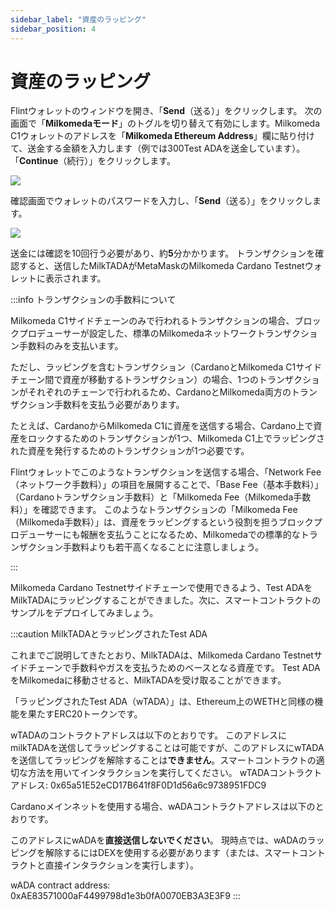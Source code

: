 ```yaml
---
sidebar_label: "資産のラッピング"
sidebar_position: 4
---
```


# 資産のラッピング

Flintウォレットのウィンドウを開き、「**Send**（送る）」をクリックします。 次の画面で「**Milkomedaモード**」のトグルを切り替えて有効にします。Milkomeda C1ウォレットのアドレスを「**Milkomeda Ethereum Address**」欄に貼り付けて、送金する金額を入力します（例では300Test ADAを送金しています）。 「**Continue**（続行）」をクリックします。

![](/img/flint-wrap-tada.png)

確認画面でウォレットのパスワードを入力し、「**Send**（送る）」をクリックします。

![](/img/flint-wrap-tada-confirm.png)

送金には確認を10回行う必要があり、約**5**分かかります。 トランザクションを確認すると、送信したMilkTADAがMetaMaskのMilkomeda Cardano Testnetウォレットに表示されます。

:::info トランザクションの手数料について

Milkomeda C1サイドチェーンのみで行われるトランザクションの場合、ブロックプロデューサーが設定した、標準のMilkomedaネットワークトランザクション手数料のみを支払います。

ただし、ラッピングを含むトランザクション（CardanoとMilkomeda C1サイドチェーン間で資産が移動するトランザクション）の場合、1つのトランザクションがそれぞれのチェーンで行われるため、CardanoとMilkomeda両方のトランザクション手数料を支払う必要があります。

たとえば、CardanoからMilkomeda C1に資産を送信する場合、Cardano上で資産をロックするためのトランザクションが1つ、Milkomeda C1上でラッピングされた資産を発行するためのトランザクションが1つ必要です。

Flintウォレットでこのようなトランザクションを送信する場合、「Network Fee（ネットワーク手数料）」の項目を展開することで、「Base Fee（基本手数料）」（Cardanoトランザクション手数料）と「Milkomeda Fee（Milkomeda手数料）」を確認できます。 このようなトランザクションの「Milkomeda Fee（Milkomeda手数料）」は、資産をラッピングするという役割を担うブロックプロデューサーにも報酬を支払うことになるため、Milkomedaでの標準的なトランザクション手数料よりも若干高くなることに注意しましょう。

:::

Milkomeda Cardano Testnetサイドチェーンで使用できるよう、Test ADAをMilkTADAにラッピングすることができました。次に、スマートコントラクトのサンプルをデプロイしてみましょう。

:::caution MilkTADAとラッピングされたTest ADA

これまでご説明してきたとおり、MilkTADAは、Milkomeda Cardano Testnetサイドチェーンで手数料やガスを支払うためのベースとなる資産です。 Test ADAをMilkomedaに移動させると、MilkTADAを受け取ることができます。

「ラッピングされたTest ADA（wTADA）」は、Ethereum上のWETHと同様の機能を果たすERC20トークンです。

wTADAのコントラクトアドレスは以下のとおりです。 このアドレスにmilkTADAを送信してラッピングすることは可能ですが、このアドレスにwTADAを送信してラッピングを解除することは**できません**。スマートコントラクトの適切な方法を用いてインタラクションを実行してください。 wTADAコントラクトアドレス: 0x65a51E52eCD17B641f8F0D1d56a6c9738951FDC9

Cardanoメインネットを使用する場合、wADAコントラクトアドレスは以下のとおりです。

このアドレスにwADAを**直接送信しないでください**。 現時点では、wADAのラッピングを解除するにはDEXを使用する必要があります（または、スマートコントラクトと直接インタラクションを実行します）。

wADA contract address: 0xAE83571000aF4499798d1e3b0fA0070EB3A3E3F9 :::

